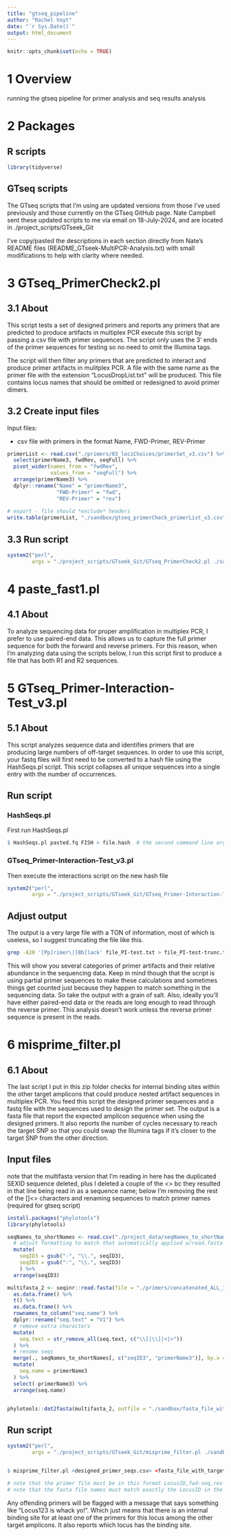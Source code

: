 ```yaml
---
title: "gtseq_pipeline"
author: "Rachel Voyt"
date: "`r Sys.Date()`"
output: html_document
---
```


```r
knitr::opts_chunk$set(echo = TRUE)
```

# 1 Overview

running the gtseq pipeline for primer analysis and seq results analysis

# 2 Packages

## R scripts

```r
library(tidyverse)
```

## GTseq scripts

The GTseq scripts that I'm using are updated versions from those I've used previously and those currently on the GTseq GitHub page. Nate Campbell sent these updated scripts to me via email on 18-July-2024, and are located in ./project_scripts/GTseek_Git

I've copy/pasted the descriptions in each section directly from Nate's README files (README_GTseek-MultiPCR-Analysis.txt) with small modifications to help with clarity where needed.

# 3 GTseq_PrimerCheck2.pl

## 3.1 About

This script tests a set of designed primers and reports any primers that are predicted to produce artifacts in multiplex PCR execute this script by passing a csv file with primer sequences. The script only uses the 3' ends of the primer sequences for testing so no need to omit the Illumina tags.

The script will then filter any primers that are predicted to interact and produce primer artifacts in mulitplex PCR. A file with the same name as the primer file with the extension "LocusDropList.txt" will be produced. This file contains locus names that should be omitted or redesigned to avoid primer dimers.

## 3.2 Create input files

Input files:

-   csv file with primers in the format Name, FWD-Primer, REV-Primer

```r
primerList <- read.csv("./primers/03_lociChoices/primerSet_v3.csv") %>%
  select(primerName3, fwdRev, seqFull) %>%
  pivot_wider(names_from = "fwdRev",
              values_from = "seqFull") %>%
  arrange(primerName3) %>%
  dplyr::rename("Name" = "primerName3",
                "FWD-Primer" = "fwd",
                "REV-Primer" = "rev")
  
# export - file should *exclude* headers
write.table(primerList, "./sandbox/gtseq_primerCheck_primerList_v3.csv", row.names = F, col.names = F, sep = ",")
```

## 3.3 Run script

```r
system2("perl",
        args = "./project_scripts/GTseek_Git/GTseq_PrimerCheck2.pl ./sandbox/gtseq_primerCheck_primerList_v3.csv")
```

# 4 paste_fast1.pl

## 4.1 About

To analyze sequencing data for proper amplification in multiplex PCR, I prefer to use paired-end data. This allows us to capture the full primer sequence for both the forward and reverse primers. For this reason, when I'm analyzing data using the scripts below, I run this script first to produce a file that has both 
R1 and R2 sequences.

# 5 GTseq_Primer-Interaction-Test_v3.pl

## 5.1 About

This script analyzes sequence data and identifies primers that are producing large numbers of off-target sequences. In order to use this script, your fastq files will first need to be converted to a hash file using the HashSeqs.pl script. This script collapses all unique sequences into a single entry with the number of occurrences.

## Run script

### HashSeqs.pl

First run HashSeqs.pl

```r
$ HashSeqs.pl pasted.fq FISH > file.hash  # the second command line argument is just a tag to identify the project
```

### GTseq_Primer-Interaction-Test_v3.pl

Then execute the interactions script on the new hash file

```r
system2("perl",
        args = "./project_scripts/GTseek_Git/GTseq_Primer-Interaction-Test_v3.pl file.hash > file_PI-test.txt")
```

## Adjust output

The output is a very large file with a TON of information, most of which is useless, so I suggest truncating the file like this.

```bash
grep -A20 '[Pp]rimer\|[Bb]lack' file_PI-test.txt > file_PI-test-trunc.txt
```

This will show you several categories of primer artifacts and their relative abundance in the sequencing data.  Keep in mind though that the script is using partial primer sequences to make these calculations and sometimes things get counted just because they happen to match something in the sequencing data.  So take the output with a grain of salt. Also, ideally you'll have either paired-end data or the reads are long enough to read through the reverse primer. This analysis doesn't work
unless the reverse primer sequence is present in the reads.  

# 6 misprime_filter.pl

## 6.1 About

The last script I put in this zip folder checks for internal binding sites within the other target amplicons that could produce nested artifact sequences in multiplex PCR. You feed this script the designed primer sequences and a fastq file with the sequences used to design the primer set. The output is a fasta file that report the expected amplicon sequence when using the designed primers. It also reports the number of cycles necessary to reach the target SNP so that you could swap the Illumina tags if it's closer to the target SNP from the other direction.

## Input files

note that the multifasta version that I'm reading in here has the duplicated SEXID sequence deleted, plus I deleted a couple of the <> bc they resulted in that line being read in as a sequence name; below I'm removing the rest of the []<> characters and renaming sequences to match primer names (required for gtseq script)

```r
install.packages("phylotools")
library(phylotools)

seqNames_to_shortNames <- read.csv("./project_data/seqNames_to_shortNames.csv") %>%
  # adjust formatting to match that automatically applied w/read.fasta
  mutate(
    seqID3 = gsub("-", "\\.", seqID3),
    seqID3 = gsub(":", "\\.", seqID3)
    ) %>%
  arrange(seqID3)

multifasta_2 <- seqinr::read.fasta(file = "./primers/concatenated_ALL_19.02.2022_rvEdits_v2.fasta", as.string = T, forceDNAtolower = F) %>%
  as.data.frame() %>%
  t() %>%
  as.data.frame() %>%
  rownames_to_column("seq.name") %>%
  dplyr::rename("seq.text" = "V1") %>%
  # remove extra characters
  mutate(
    seq.text = str_remove_all(seq.text, c("\\[|\\]|<|>"))
  ) %>%
  # rename seqs
  merge(., seqNames_to_shortNames[, c("seqID3", "primerName3")], by.x = "seq.name", by.y = "seqID3", all.x = F) %>%
  mutate(
    seq.name = primerName3
  ) %>%
  select(-primerName3) %>%
  arrange(seq.name)


phylotools::dat2fasta(multifasta_2, outfile = "./sandbox/fasta_file_with_target_seqs.fa")
```

## Run script

```r
system2("perl",
        args = "./project_scripts/GTseek_Git/misprime_filter.pl ./sandbox/gtseq_primerCheck_primerList_v3.csv")


$ misprime_filter.pl <designed_primer_seqs.csv> <fasta_file_with_target_seqs.fa>  

# note that the primer file must be in this format LocusID,fwd-seq,rev-seq.
# note that the fasta file names must match exactly the LocusID in the csv file.
```

Any offending primers will be flagged with a message that says something like "Locus123 is whack yo!". Which just means that there is an internal binding site for at least one of the primers for this locus among the other target amplicons. It also reports which locus has the binding site.

